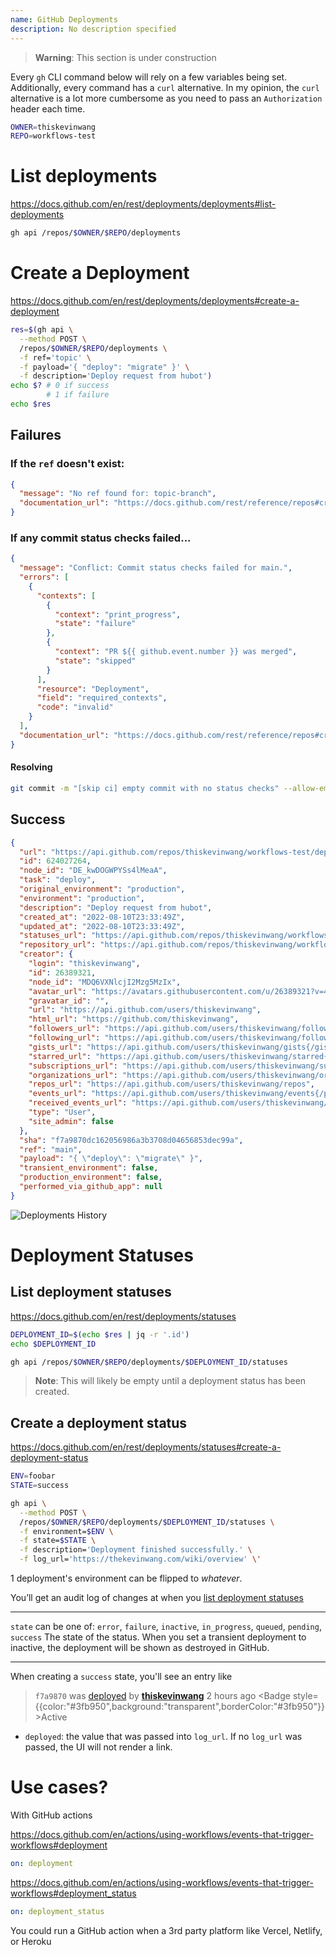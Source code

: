 ```yaml
---
name: GitHub Deployments
description: No description specified
---
```


> **Warning**: This section is under construction

Every `gh` CLI command below will rely on a few variables being set. Additionally,
every command has a `curl` alternative. In my opinion, the `curl` alternative
is a lot more cumbersome as you need to pass an `Authorization` header each time.

```bash
OWNER=thiskevinwang
REPO=workflows-test
```

# List deployments

https://docs.github.com/en/rest/deployments/deployments#list-deployments

```bash
gh api /repos/$OWNER/$REPO/deployments
```

# Create a Deployment

https://docs.github.com/en/rest/deployments/deployments#create-a-deployment

```bash
res=$(gh api \
  --method POST \
  /repos/$OWNER/$REPO/deployments \
  -f ref='topic' \
  -f payload='{ "deploy": "migrate" }' \
  -f description='Deploy request from hubot')
echo $? # 0 if success
        # 1 if failure
echo $res
```

## Failures

### If the `ref` doesn't exist:

```json
{
  "message": "No ref found for: topic-branch",
  "documentation_url": "https://docs.github.com/rest/reference/repos#create-a-deployment"
}
```

### If any commit status checks failed...

```json
{
  "message": "Conflict: Commit status checks failed for main.",
  "errors": [
    {
      "contexts": [
        {
          "context": "print_progress",
          "state": "failure"
        },
        {
          "context": "PR ${{ github.event.number }} was merged",
          "state": "skipped"
        }
      ],
      "resource": "Deployment",
      "field": "required_contexts",
      "code": "invalid"
    }
  ],
  "documentation_url": "https://docs.github.com/rest/reference/repos#create-a-deployment"
}
```

#### Resolving

```bash
git commit -m "[skip ci] empty commit with no status checks" --allow-empty
```

## Success

```json showLinenumbers {3}
{
  "url": "https://api.github.com/repos/thiskevinwang/workflows-test/deployments/624027264",
  "id": 624027264,
  "node_id": "DE_kwDOGWPYSs4lMeaA",
  "task": "deploy",
  "original_environment": "production",
  "environment": "production",
  "description": "Deploy request from hubot",
  "created_at": "2022-08-10T23:33:49Z",
  "updated_at": "2022-08-10T23:33:49Z",
  "statuses_url": "https://api.github.com/repos/thiskevinwang/workflows-test/deployments/624027264/statuses",
  "repository_url": "https://api.github.com/repos/thiskevinwang/workflows-test",
  "creator": {
    "login": "thiskevinwang",
    "id": 26389321,
    "node_id": "MDQ6VXNlcjI2Mzg5MzIx",
    "avatar_url": "https://avatars.githubusercontent.com/u/26389321?v=4",
    "gravatar_id": "",
    "url": "https://api.github.com/users/thiskevinwang",
    "html_url": "https://github.com/thiskevinwang",
    "followers_url": "https://api.github.com/users/thiskevinwang/followers",
    "following_url": "https://api.github.com/users/thiskevinwang/following{/other_user}",
    "gists_url": "https://api.github.com/users/thiskevinwang/gists{/gist_id}",
    "starred_url": "https://api.github.com/users/thiskevinwang/starred{/owner}{/repo}",
    "subscriptions_url": "https://api.github.com/users/thiskevinwang/subscriptions",
    "organizations_url": "https://api.github.com/users/thiskevinwang/orgs",
    "repos_url": "https://api.github.com/users/thiskevinwang/repos",
    "events_url": "https://api.github.com/users/thiskevinwang/events{/privacy}",
    "received_events_url": "https://api.github.com/users/thiskevinwang/received_events",
    "type": "User",
    "site_admin": false
  },
  "sha": "f7a9870dc162056986a3b3708d04656853dec99a",
  "ref": "main",
  "payload": "{ \"deploy\": \"migrate\" }",
  "transient_environment": false,
  "production_environment": false,
  "performed_via_github_app": null
}
```

![Deployments History](/deployments-history-1.webp)

# Deployment Statuses

## List deployment statuses

https://docs.github.com/en/rest/deployments/statuses

```bash
DEPLOYMENT_ID=$(echo $res | jq -r '.id')
echo $DEPLOYMENT_ID

gh api /repos/$OWNER/$REPO/deployments/$DEPLOYMENT_ID/statuses
```

> **Note**: This will likely be empty until a deployment status has been created.

## Create a deployment status

https://docs.github.com/en/rest/deployments/statuses#create-a-deployment-status

```bash
ENV=foobar
STATE=success

gh api \
  --method POST \
  /repos/$OWNER/$REPO/deployments/$DEPLOYMENT_ID/statuses \
  -f environment=$ENV \
  -f state=$STATE \
  -f description='Deployment finished successfully.' \
  -f log_url='https://thekevinwang.com/wiki/overview' \'
```

1 deployment's environment can be flipped to _whatever_.

You’ll get an audit log of changes at when you [list deployment statuses](#list-deployment-statuses)

---

`state` can be one of: `error`, `failure`, `inactive`, `in_progress`, `queued`, `pending`, `success`
The state of the status. When you set a transient deployment to inactive, the deployment will be shown as destroyed in GitHub.

---

When creating a `success` state, you'll see an entry like

> `f7a9870` was [deployed](#) by <Avatar size={22} src="/image/kevin.webp"/> [**thiskevinwang**](#) 2 hours ago <Badge style={{color:"#3fb950",background:"transparent",borderColor:"#3fb950"}}>Active</Badge>

- `deployed`: the value that was passed into `log_url`. If no `log_url` was passed, the UI will not
  render a link.

# Use cases?

With GitHub actions

https://docs.github.com/en/actions/using-workflows/events-that-trigger-workflows#deployment

```yml
on: deployment
```

https://docs.github.com/en/actions/using-workflows/events-that-trigger-workflows#deployment_status

```yml
on: deployment_status
```

You could run a GitHub action when a 3rd party platform like Vercel, Netlify, or Heroku
